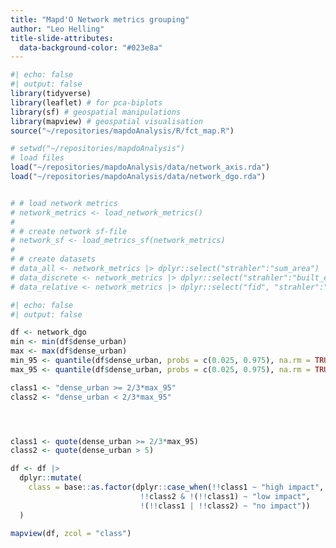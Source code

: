 ```yaml
---
title: "Mapd'O Network metrics grouping"
author: "Leo Helling"
title-slide-attributes:
  data-background-color: "#023e8a"
---
```

```r
#| echo: false
#| output: false
library(tidyverse)
library(leaflet) # for pca-biplots 
library(sf) # geospatial manipulations
library(mapview) # geospatial visualisation
source("~/repositories/mapdoAnalysis/R/fct_map.R")

# setwd("~/repositories/mapdoAnalysis")
# load files
load("~/repositories/mapdoAnalysis/data/network_axis.rda")
load("~/repositories/mapdoAnalysis/data/network_dgo.rda")


# # load network metrics
# network_metrics <- load_network_metrics()
# 
# # create network sf-file
# network_sf <- load_metrics_sf(network_metrics)
# 
# # create datasets
# data_all <- network_metrics |> dplyr::select("strahler":"sum_area")
# data_discrete <- network_metrics |> dplyr::select("strahler":"built_environment", "sum_area")
# data_relative <- network_metrics |> dplyr::select("fid", "strahler":"floodplain_slope", "water_channel_pc":"sum_area")
```

```r
#| echo: false
#| output: false

df <- network_dgo
min <- min(df$dense_urban)
max <- max(df$dense_urban)
min_95 <- quantile(df$dense_urban, probs = c(0.025, 0.975), na.rm = TRUE)[[1]]
max_95 <- quantile(df$dense_urban, probs = c(0.025, 0.975), na.rm = TRUE)[[2]]

class1 <- "dense_urban >= 2/3*max_95"
class2 <- "dense_urban < 2/3*max_95"




class1 <- quote(dense_urban >= 2/3*max_95)
class2 <- quote(dense_urban > 5)

df <- df |> 
  dplyr::mutate(
    class = base::as.factor(dplyr::case_when(!!class1 ~ "high impact",
                             !!class2 & !(!!class1) ~ "low impact",
                             !(!!class1 | !!class2) ~ "no impact"))
  )

mapview(df, zcol = "class")

```
